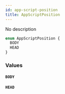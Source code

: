 ```yaml
---
id: app-script-position
title: AppScriptPosition
---
```


No description

```graphql
enum AppScriptPosition {
  BODY
  HEAD
}
```

### Values

#### `BODY`

#### `HEAD`
